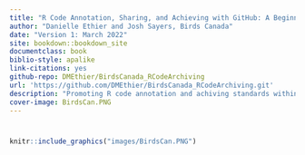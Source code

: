 ```yaml
--- 
title: "R Code Annotation, Sharing, and Achieving with GitHub: A Beginners Guide"
author: "Danielle Ethier and Josh Sayers, Birds Canada"
date: "Version 1: March 2022"
site: bookdown::bookdown_site
documentclass: book
biblio-style: apalike
link-citations: yes
github-repo: DMEthier/BirdsCanada_RCodeArchiving
url: 'https://github.com/DMEthier/BirdsCanada_RCodeArchiving.git'
description: "Promoting R code annotation and achiving standards within Birds Canada"
cover-image: BirdsCan.PNG
---
```


# {-}

```r
knitr::include_graphics("images/BirdsCan.PNG")
```



